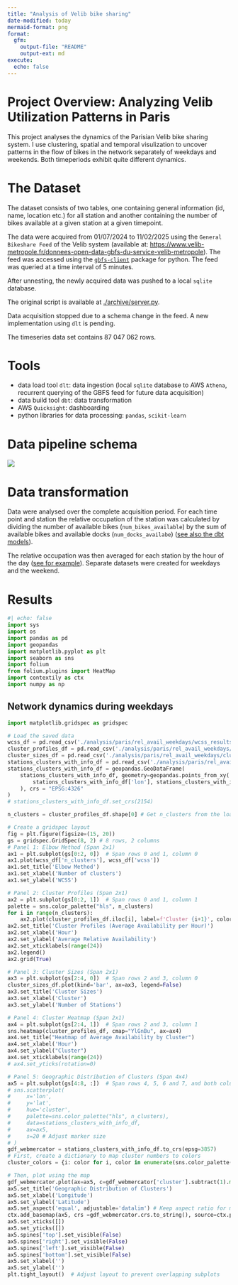 ```yaml
---
title: "Analysis of Velib bike sharing"
date-modified: today
mermaid-format: png
format: 
  gfm:
    output-file: "README"
    output-ext: md
execute: 
  echo: false
---
```



# Project Overview: Analyzing Velib Utilization Patterns in Paris

This project analyses the dynamics of the Parisian Velib bike sharing system. I use clustering, spatial and temporal visulization to uncover patterns in the flow of bikes in the network separately of weekdays and weekends. Both timeperiods exhibit quite different dynamics.

# The Dataset

The dataset consists of two tables, one containing general information (id, name, location etc.) for all station and another containing the number of bikes available at a given station at a given timepoint.

The data were acquired from 01/07/2024 to 11/02/2025 using the `General Bikeshare Feed` of the Velib system (available at: [https://www.velib-metropole.fr/donnees-open-data-gbfs-du-service-velib-metropole](https://www.velib-metropole.fr/donnees-open-data-gbfs-du-service-velib-metropole)). The feed was accessed using the [`gbfs-client`](https://github.com/jakehadar/bikeshare-client-python) package for python. The feed was queried at a time interval of 5 minutes.

After unnesting, the newly acquired data was pushed to a local `sqlite` database.

The original script is available at [./archive/server.py](./archive/server.py).

Data acquisition stopped due to a schema change in the feed. A new implementation using `dlt` is pending.

The timeseries data set contains 87 047 062 rows.

# Tools

- data load tool `dlt`: data ingestion (local `sqlite` database to AWS `Athena`, recurrent querying of the GBFS feed for future data acquisition)
- data build tool `dbt`: data transformation
- AWS `Quicksight`: dashboarding
- python libraries for data processing: `pandas`, `scikit-learn`


# Data pipeline schema

![](./img/mermaid-diagram-2025-04-27-214223.png)

# Data transformation

Data were analysed over the complete acquisition period. For each time point and station the relative occupation of the station was calculated by dividing the number of available bikes (`num_bikes_available`) by the sum of available bikes and available docks (`num_docks_availabe`) ([see also the dbt models](./dbt/athena_/models/)).

The relative occupation was then averaged for each station by the hour of the day ([see for example](./analysis/paris/rel_avail_weekdays/rel_avail_data.py)).
Separate datasets were created for weekdays and the weekend.

# Results

```python
#| echo: false
import sys
import os
import pandas as pd
import geopandas
import matplotlib.pyplot as plt
import seaborn as sns
import folium
from folium.plugins import HeatMap
import contextily as ctx
import numpy as np
```

## Network dynamics during weekdays

```python
import matplotlib.gridspec as gridspec

# Load the saved data
wcss_df = pd.read_csv('./analysis/paris/rel_avail_weekdays/wcss_results.csv')
cluster_profiles_df = pd.read_csv('./analysis/paris/rel_avail_weekdays/cluster_profiles.csv', index_col=0)
cluster_sizes_df = pd.read_csv('./analysis/paris/rel_avail_weekdays/cluster_sizes.csv', index_col=0)
stations_clusters_with_info_df = pd.read_csv('./analysis/paris/rel_avail_weekdays/station_clusters_with_info.csv')
stations_clusters_with_info_df = geopandas.GeoDataFrame(
    stations_clusters_with_info_df, geometry=geopandas.points_from_xy(
        stations_clusters_with_info_df['lon'], stations_clusters_with_info_df['lat']
    ), crs = "EPSG:4326"
)
# stations_clusters_with_info_df.set_crs(2154)
```

```python
n_clusters = cluster_profiles_df.shape[0] # Get n_clusters from the loaded data

# Create a gridspec layout
fig = plt.figure(figsize=(15, 20))
gs = gridspec.GridSpec(8, 2) # 8 rows, 2 columns
# Panel 1: Elbow Method (Span 2x1)
ax1 = plt.subplot(gs[0:2, 0])  # Span rows 0 and 1, column 0
ax1.plot(wcss_df['n_clusters'], wcss_df['wcss'])
ax1.set_title('Elbow Method')
ax1.set_xlabel('Number of clusters')
ax1.set_ylabel('WCSS')

# Panel 2: Cluster Profiles (Span 2x1)
ax2 = plt.subplot(gs[0:2, 1])  # Span rows 0 and 1, column 1
palette = sns.color_palette("hls", n_clusters)
for i in range(n_clusters):
    ax2.plot(cluster_profiles_df.iloc[i], label=f'Cluster {i+1}', color=palette[i])
ax2.set_title('Cluster Profiles (Average Availability per Hour)')
ax2.set_xlabel('Hour')
ax2.set_ylabel('Average Relative Availability')
ax2.set_xticklabels(range(24))
ax2.legend()
ax2.grid(True)

# Panel 3: Cluster Sizes (Span 2x1)
ax3 = plt.subplot(gs[2:4, 0])  # Span rows 2 and 3, column 0
cluster_sizes_df.plot(kind='bar', ax=ax3, legend=False)
ax3.set_title('Cluster Sizes')
ax3.set_xlabel('Cluster')
ax3.set_ylabel('Number of Stations')

# Panel 4: Cluster Heatmap (Span 2x1)
ax4 = plt.subplot(gs[2:4, 1])  # Span rows 2 and 3, column 1
sns.heatmap(cluster_profiles_df, cmap="YlGnBu", ax=ax4)
ax4.set_title("Heatmap of Average Availability by Cluster")
ax4.set_xlabel('Hour')
ax4.set_ylabel("Cluster")
ax4.set_xticklabels(range(24))
# ax4.set_yticks(rotation=0)

# Panel 5: Geographic Distribution of Clusters (Span 4x4)
ax5 = plt.subplot(gs[4:8, :])  # Span rows 4, 5, 6 and 7, and both columns
# sns.scatterplot(
#     x='lon',
#     y='lat',
#     hue='cluster',
#     palette=sns.color_palette("hls", n_clusters),
#     data=stations_clusters_with_info_df,
#     ax=ax5,
#     s=20 # Adjust marker size
# )
gdf_webmercator = stations_clusters_with_info_df.to_crs(epsg=3857)
# First, create a dictionary to map cluster numbers to colors
cluster_colors = {i: color for i, color in enumerate(sns.color_palette("hls", n_colors=n_clusters))}

# Then, plot using the map
gdf_webmercator.plot(ax=ax5, c=gdf_webmercator['cluster'].subtract(1).map(cluster_colors))
ax5.set_title('Geographic Distribution of Clusters')
ax5.set_xlabel('Longitude')
ax5.set_ylabel('Latitude')
ax5.set_aspect('equal', adjustable='datalim') # Keep aspect ratio for map
ctx.add_basemap(ax5, crs =gdf_webmercator.crs.to_string(), source=ctx.providers.CartoDB.Positron)
ax5.set_xticks([])
ax5.set_yticks([])
ax5.spines['top'].set_visible(False)
ax5.spines['right'].set_visible(False)
ax5.spines['left'].set_visible(False)
ax5.spines['bottom'].set_visible(False)
ax5.set_xlabel('')
ax5.set_ylabel('')
plt.tight_layout()  # Adjust layout to prevent overlapping subplots

```